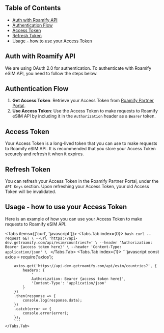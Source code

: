 
## Table of Contents
- [Auth with Roamify API](#auth-with-roamify-api)
- [Authentication Flow](#authentication-flow)
- [Access Token](#access-token)
- [Refresh Token](#refresh-token)
- [Usage - how to use your Access Token](#usage---how-to-use-your-access-token)

## Auth with Roamify API
We are using OAuth 2.0 for authentication. To authenticate with Roamify eSIM API, you need to follow the steps below.

## Authentication Flow
1. **Get Access Token**: Retrieve your Access Token from [Roamify Partner Portal](https://partner.getroamify.com/sign-in).
2. **Use Access Token**: Use the Access Token to make requests to Roamify eSIM API by including it in the `Authorization` header as a `Bearer` token.

## Access Token
Your Access Token is a long-lived token that you can use to make requests to Roamify eSIM API. It is recommended that you store your Access Token securely and refresh it when it expires.

## Refresh Token
You can refresh your Access Token in the Roamify Partner Portal, under the `API Keys` section. Upon refreshing your Access Token, your old Access Token will be invalidated.

## Usage - how to use your Access Token
Here is an example of how you can use your Access Token to make requests to Roamify eSIM API.

<Tabs items={['curl', 'javascript']}>
    <Tabs.Tab index={0}>
        ```bash
        curl --request GET \
        --url 'https://api-dev.getroamify.com/api/esim/countries?=' \
        --header 'Authorization: Bearer {access token here}' \
        --header 'Content-Type: application/json' \
        ```
    </Tabs.Tab>
    <Tabs.Tab index={1}>
        ```javascript
        const axios = require('axios');

        axios.get('https://api-dev.getroamify.com/api/esim/countries?', {
            headers: {
                '
                Authorization: Bearer {access token here}',
                'Content-Type': 'application/json'
            }
        })
        .then(response => {
            console.log(response.data);
        })
        .catch(error => {
            console.error(error);
        });
        ```
    </Tabs.Tab>
</Tabs>

